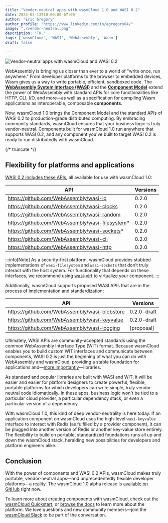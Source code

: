 ```yaml
---
title: "Vendor-neutral apps with wasmCloud 1.0 and WASI 0.2"
date: 2024-03-13T10:00:00-07:00
author: "Eric Gregory"
author_profile: "https://www.linkedin.com/in/egregory04/"
image: "./vendor-neutral.png"
description: "TK."
tags: ['wasmCloud', 'WASI', 'WebAssembly', 'Wasm']
draft: false

---
```


![Vendor-neutral apps with wasmCloud and WASI 0.2](./vendor-neutral.png)

WebAssembly is bringing us closer than ever to a world of "write once, run anywhere." From developer platforms to the browser to embedded devices, Wasm gives us a way to write portable, efficient, sandboxed code. The **[WebAssembly System Interface (WASI)](https://github.com/WebAssembly/WASI/)** and the **[Component Model](https://github.com/WebAssembly/component-model)** extend the power of WebAssembly with standard APIs for core functionalities like HTTP, CLI, I/O, and more&mdash;as well as a specification for compiling Wasm applications as interoperable, composable **components**.

Now, wasmCloud 1.0 brings the Component Model and the standard APIs of WASI 0.2 to production-grade distributed computing. By embracing community standards, wasmCloud ensures that your business logic is truly vendor-neutral. Components built for wasmCloud 1.0 run anywhere that supports WASI 0.2, and any component you've built to target WASI 0.2 is ready to run distributedly with wasmCloud.

{/* truncate */}

## Flexibility for platforms and applications

[WASI 0.2 includes these APIs](https://github.com/WebAssembly/WASI/tree/main/preview2#wasi-preview-2-contents), all available for use with wasmCloud 1.0:

| API                                             | Versions |
| ------------------------------------------------| -------- |
| https://github.com/WebAssembly/wasi-io          | 0.2.0    |
| https://github.com/WebAssembly/wasi-clocks      | 0.2.0    |
| https://github.com/WebAssembly/wasi-random      | 0.2.0    |
| https://github.com/WebAssembly/wasi-filesystem* | 0.2.0    |
| https://github.com/WebAssembly/wasi-sockets*    | 0.2.0    |
| https://github.com/WebAssembly/wasi-cli         | 0.2.0    |
| https://github.com/WebAssembly/wasi-http        | 0.2.0    |

:::info[Note]
As a security-first platform, wasmCloud provides stubbed implementations of `wasi-filesystem` and `wasi-sockets` that don’t truly interact with the host system. For functionality that depends on these interfaces, we recommend using [wasi-virt](https://github.com/bytecodealliance/wasi-virt) to virtualize your component.
:::

Additionally, wasmCloud supports proposed WASI APIs that are in the process of implementation and standardization:

| API                                            | Versions       |
| ---------------------------------------------- | --------       |
| https://github.com/WebAssembly/wasi-blobstore  | 0.2.0-draft    |
| https://github.com/WebAssembly/wasi-keyvalue   | 0.2.0-draft    |
| https://github.com/WebAssembly/wasi-logging    | [proposal]

Ultimately, WASI APIs are community-accepted standards using the common WebAssembly Interface Type (WIT) format. Because wasmCloud enables you to build custom WIT interfaces and communicate between components, WASI 0.2 is just the beginning of what you can do with WebAssembly and wasmCloud, providing a stable foundation for applications and&mdash;[more importantly](https://wasmcloud.com/blog/wasi-preview-2-officially-launches)&mdash;libraries. 

As standard and popular libraries are built with WASI and WIT, it will be easier and easier for platform designers to create powerful, flexible, portable platforms for which developers can write simple, truly vendor-neutral code idiomatically. In these apps, business logic won't be tied to a particular cloud provider, a particular dependency stack, or even a particular version of a dependency. 

With wasmCloud 1.0, this kind of deep vendor-neutrality is here today. If an application component on wasmCloud uses the high-level `wasi-keyvalue` interface to interact with Redis (as fulfilled by a provider component), it can be plugged into another version of Redis or another key-value store entirely. The flexibility to build on portable, standardized foundations runs all up and down the wasmCloud stack, heralding new possibilities for developers and platform engineers alike.

## Conclusion

With the power of components and WASI 0.2 APIs, wasmCloud makes truly portable, vendor-neutral apps&mdash;and unprecedentedly flexible developer platforms&mdash;a reality. The wasmCloud 1.0 alpha release is [available on GitHub](https://github.com/wasmCloud/wasmCloud/releases/tag/v1.0.0-alpha.1) right now.

To learn more about creating components with wasmCloud, check out the [wasmCloud Quickstart](https://wasmcloud.com/docs/tour/hello-world), or [browse the docs](https://wasmcloud.com/docs/intro) to learn more about the platform. We love questions and new community members&mdash;join the [wasmCloud Slack](https://slack.wasmcloud.com/) to be part of the conversation.